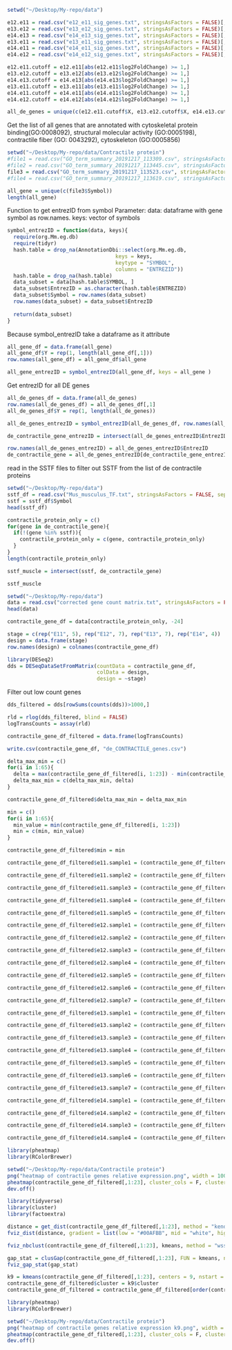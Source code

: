 ```r
setwd("~/Desktop/My-repo/data")

e12.e11 = read.csv("e12_e11_sig_genes.txt", stringsAsFactors = FALSE)[,c(1,3)]
e13.e12 = read.csv("e13_e12_sig_genes.txt", stringsAsFactors = FALSE)[,c(1,3)]
e14.e13 = read.csv("e14_e13_sig_genes.txt", stringsAsFactors = FALSE)[,c(1,3)]
e13.e11 = read.csv("e13_e11_sig_genes.txt", stringsAsFactors = FALSE)[,c(1,3)]
e14.e11 = read.csv("e14_e11_sig_genes.txt", stringsAsFactors = FALSE)[,c(1,3)]
e14.e12 = read.csv("e14_e12_sig_genes.txt", stringsAsFactors = FALSE)[,c(1,3)]

```

```r
e12.e11.cutoff = e12.e11[abs(e12.e11$log2FoldChange) >= 1,]
e13.e12.cutoff = e13.e12[abs(e13.e12$log2FoldChange) >= 1,]
e14.e13.cutoff = e14.e13[abs(e14.e13$log2FoldChange) >= 1,]
e13.e11.cutoff = e13.e11[abs(e13.e11$log2FoldChange) >= 1,]
e14.e11.cutoff = e14.e11[abs(e14.e11$log2FoldChange) >= 1,]
e14.e12.cutoff = e14.e12[abs(e14.e12$log2FoldChange) >= 1,]
```

```r
all_de_genes = unique(c(e12.e11.cutoff$X, e13.e12.cutoff$X, e14.e13.cutoff$X, e13.e11.cutoff$X, e14.e11.cutoff$X, e14.e12.cutoff$X))
```


Get the list of all genes that are annotated with cytoskeletal protein binding(GO:0008092), structural molecular activity (GO:0005198), contractile fiber (GO: 0043292), cytoskeleton (GO:0005856)

```r
setwd("~/Desktop/My-repo/data/Contractile protein")
#file1 = read.csv("GO_term_summary_20191217_113309.csv", stringsAsFactors = FALSE)
#file2 = read.csv("GO_term_summary_20191217_113445.csv", stringsAsFactors = FALSE)
file3 = read.csv("GO_term_summary_20191217_113523.csv", stringsAsFactors = FALSE)
#file4 = read.csv("GO_term_summary_20191217_113619.csv", stringsAsFactors = FALSE)

all_gene = unique(c(file3$Symbol))
length(all_gene)
```

Function to get entrezID from symbol
Parameter:
  data: dataframe with gene symbol as row.names.
  keys: vector of symbols
```r
symbol_entrezID = function(data, keys){
  require(org.Mm.eg.db)
  require(tidyr)
  hash.table = drop_na(AnnotationDbi::select(org.Mm.eg.db,
                                   keys = keys,
                                   keytype = "SYMBOL",
                                   columns = "ENTREZID"))
  hash.table = drop_na(hash.table)
  data_subset = data[hash.table$SYMBOL, ]
  data_subset$EntrezID = as.character(hash.table$ENTREZID)
  data_subset$Symbol = row.names(data_subset)
  row.names(data_subset) = data_subset$EntrezID
  
  return(data_subset)
}
```


Because symbol_entrezID take a dataframe as it attribute
```r
all_gene_df = data.frame(all_gene)
all_gene_df$Y = rep(1, length(all_gene_df[,1]))
row.names(all_gene_df) = all_gene_df$all_gene
```

```r
all_gene_entrezID = symbol_entrezID(all_gene_df, keys = all_gene )
```



Get entrezID for all DE genes

```r
all_de_genes_df = data.frame(all_de_genes)
row.names(all_de_genes_df) = all_de_genes_df[,1]
all_de_genes_df$Y = rep(1, length(all_de_genes))
```


```r
all_de_genes_entrezID = symbol_entrezID(all_de_genes_df, row.names(all_de_genes_df))

```


```r
de_contractile_gene_entrezID = intersect(all_de_genes_entrezID$EntrezID, all_gene_entrezID$EntrezID)
```

```r
row.names(all_de_genes_entrezID) = all_de_genes_entrezID$EntrezID
de_contractile_gene = all_de_genes_entrezID[de_contractile_gene_entrezID,4]
```

read in the SSTF files to filter out SSTF from the list of de contractile proteins
```r
setwd("~/Desktop/My-repo/data")
sstf_df = read.csv("Mus_musculus_TF.txt", stringsAsFactors = FALSE, sep = "\t")
sstf = sstf_df$Symbol
head(sstf_df)
```

```r
contractile_protein_only = c()
for(gene in de_contractile_gene){
  if(!(gene %in% sstf)){
    contractile_protein_only = c(gene, contractile_protein_only)
  }
}
length(contractile_protein_only)
```

```r
sstf_muscle = intersect(sstf, de_contractile_gene)
```

```r
sstf_muscle
```






```r
setwd("~/Desktop/My-repo/data")
data = read.csv("corrected gene count matrix.txt", stringsAsFactors = FALSE, row.names = 1)
head(data)
```



```r
contractile_gene_df = data[contractile_protein_only, -24]

```


```r
stage = c(rep("E11", 5), rep("E12", 7), rep("E13", 7), rep("E14", 4))
design = data.frame(stage)
row.names(design) = colnames(contractile_gene_df)
```

```r
library(DESeq2)
dds = DESeqDataSetFromMatrix(countData = contractile_gene_df,
                             colData = design,
                             design = ~stage)
```

Filter out low count genes
```r
dds_filtered = dds[rowSums(counts(dds))>1000,]

```


```r
rld = rlog(dds_filtered, blind = FALSE)
logTransCounts = assay(rld)
```

```r
contractile_gene_df_filtered = data.frame(logTransCounts)
```


```r
write.csv(contractile_gene_df, "de_CONTRACTILE_genes.csv")

```


```r
delta_max_min = c()
for(i in 1:65){
  delta = max(contractile_gene_df_filtered[i, 1:23]) - min(contractile_gene_df_filtered[i, 1:23])
  delta_max_min = c(delta_max_min, delta)
}
```

```r
contractile_gene_df_filtered$delta_max_min = delta_max_min
```

```r
min = c()
for(i in 1:65){
  min_value = min(contractile_gene_df_filtered[i, 1:23])
  min = c(min, min_value)
}
```

```r
contractile_gene_df_filtered$min = min
```

```r
contractile_gene_df_filtered$e11.sample1 = (contractile_gene_df_filtered$e11.sample1 - contractile_gene_df_filtered$min)/contractile_gene_df_filtered$delta_max_min

contractile_gene_df_filtered$e11.sample2 = (contractile_gene_df_filtered$e11.sample2 - contractile_gene_df_filtered$min)/contractile_gene_df_filtered$delta_max_min

contractile_gene_df_filtered$e11.sample3 = (contractile_gene_df_filtered$e11.sample3 - contractile_gene_df_filtered$min)/contractile_gene_df_filtered$delta_max_min

contractile_gene_df_filtered$e11.sample4 = (contractile_gene_df_filtered$e11.sample4 - contractile_gene_df_filtered$min)/contractile_gene_df_filtered$delta_max_min

contractile_gene_df_filtered$e11.sample5 = (contractile_gene_df_filtered$e11.sample5 - contractile_gene_df_filtered$min)/contractile_gene_df_filtered$delta_max_min

contractile_gene_df_filtered$e12.sample1 = (contractile_gene_df_filtered$e12.sample1 - contractile_gene_df_filtered$min)/contractile_gene_df_filtered$delta_max_min

contractile_gene_df_filtered$e12.sample2 = (contractile_gene_df_filtered$e12.sample2 - contractile_gene_df_filtered$min)/contractile_gene_df_filtered$delta_max_min

contractile_gene_df_filtered$e12.sample3 = (contractile_gene_df_filtered$e12.sample3 - contractile_gene_df_filtered$min)/contractile_gene_df_filtered$delta_max_min

contractile_gene_df_filtered$e12.sample4 = (contractile_gene_df_filtered$e12.sample4 - contractile_gene_df_filtered$min)/contractile_gene_df_filtered$delta_max_min

contractile_gene_df_filtered$e12.sample5 = (contractile_gene_df_filtered$e12.sample5 - contractile_gene_df_filtered$min)/contractile_gene_df_filtered$delta_max_min

contractile_gene_df_filtered$e12.sample6 = (contractile_gene_df_filtered$e12.sample6 - contractile_gene_df_filtered$min)/contractile_gene_df_filtered$delta_max_min

contractile_gene_df_filtered$e12.sample7 = (contractile_gene_df_filtered$e12.sample7 - contractile_gene_df_filtered$min)/contractile_gene_df_filtered$delta_max_min

contractile_gene_df_filtered$e13.sample1 = (contractile_gene_df_filtered$e13.sample1 - contractile_gene_df_filtered$min)/contractile_gene_df_filtered$delta_max_min

contractile_gene_df_filtered$e13.sample2 = (contractile_gene_df_filtered$e13.sample2 - contractile_gene_df_filtered$min)/contractile_gene_df_filtered$delta_max_min

contractile_gene_df_filtered$e13.sample3 = (contractile_gene_df_filtered$e13.sample3 - contractile_gene_df_filtered$min)/contractile_gene_df_filtered$delta_max_min

contractile_gene_df_filtered$e13.sample4 = (contractile_gene_df_filtered$e13.sample4 - contractile_gene_df_filtered$min)/contractile_gene_df_filtered$delta_max_min

contractile_gene_df_filtered$e13.sample5 = (contractile_gene_df_filtered$e13.sample5 - contractile_gene_df_filtered$min)/contractile_gene_df_filtered$delta_max_min

contractile_gene_df_filtered$e13.sample6 = (contractile_gene_df_filtered$e13.sample6 - contractile_gene_df_filtered$min)/contractile_gene_df_filtered$delta_max_min

contractile_gene_df_filtered$e13.sample7 = (contractile_gene_df_filtered$e13.sample7 - contractile_gene_df_filtered$min)/contractile_gene_df_filtered$delta_max_min

contractile_gene_df_filtered$e14.sample1 = (contractile_gene_df_filtered$e14.sample1 - contractile_gene_df_filtered$min)/contractile_gene_df_filtered$delta_max_min

contractile_gene_df_filtered$e14.sample2 = (contractile_gene_df_filtered$e14.sample2 - contractile_gene_df_filtered$min)/contractile_gene_df_filtered$delta_max_min

contractile_gene_df_filtered$e14.sample3 = (contractile_gene_df_filtered$e14.sample3 - contractile_gene_df_filtered$min)/contractile_gene_df_filtered$delta_max_min

contractile_gene_df_filtered$e14.sample4 = (contractile_gene_df_filtered$e14.sample4 - contractile_gene_df_filtered$min)/contractile_gene_df_filtered$delta_max_min

```

```r
library(pheatmap)
library(RColorBrewer)
```

```r
setwd("~/Desktop/My-repo/data/Contractile protein")
png("heatmap of contractile genes relative expression.png", width = 1000, height = 5000, units = "px")
pheatmap(contractile_gene_df_filtered[,1:23], cluster_cols = F, cluster_rows = T, treeheight_row = 0, treeheight_col = 0, color = colorRampPalette(rev(brewer.pal(10, "RdYlBu")))(30))
dev.off()
```


```r
library(tidyverse)
library(cluster)
library(factoextra)
```

```r
distance = get_dist(contractile_gene_df_filtered[,1:23], method = "kendall")
fviz_dist(distance, gradient = list(low = "#00AFBB", mid = "white", high = "#FC4E07"))

```

```r
fviz_nbclust(contractile_gene_df_filtered[,1:23], kmeans, method = "wss", k.max = 20)

```


```r
gap_stat = clusGap(contractile_gene_df_filtered[,1:23], FUN = kmeans, nstart = 25, K.max = 30, B = 30)
fviz_gap_stat(gap_stat)
```

```r
k9 = kmeans(contractile_gene_df_filtered[,1:23], centers = 9, nstart = 30)
contractile_gene_df_filtered$cluster = k9$cluster
contractile_gene_df_filtered = contractile_gene_df_filtered[order(contractile_gene_df_filtered$cluster),]
```

```r
library(pheatmap)
library(RColorBrewer)
```



```r
setwd("~/Desktop/My-repo/data/Contractile protein")
png("heatmap of contractile genes relative expression k9.png", width = 1000, height = 8000, units = "px")
pheatmap(contractile_gene_df_filtered[,1:23], cluster_cols = F, cluster_rows = F, treeheight_row = 0, fontsize = 30,fontsize_row = 30, treeheight_col = 0, color = colorRampPalette(rev(brewer.pal(10, "RdYlBu")))(30))
dev.off()
```

